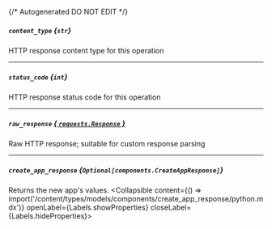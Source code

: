 {/* Autogenerated DO NOT EDIT  */}

##### `content_type` *{`str`}*
HTTP response content type for this operation

---
##### `status_code` *{`int`}*
HTTP response status code for this operation

---
##### `raw_response` [*{ `requests.Response` }*](https://requests.readthedocs.io/en/latest/api/#requests.Response)
Raw HTTP response; suitable for custom response parsing

---
##### `create_app_response` *{`Optional[components.CreateAppResponse]`}*
Returns the new app's values.
<Collapsible content={() => import('/content/types/models/components/create_app_response/python.mdx')} openLabel={Labels.showProperties} closeLabel={Labels.hideProperties}>
</Collapsible>


